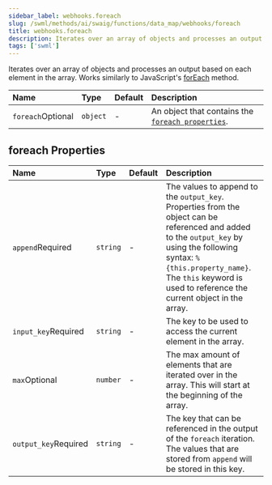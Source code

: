 ```yaml
---
sidebar_label: webhooks.foreach
slug: /swml/methods/ai/swaig/functions/data_map/webhooks/foreach
title: webhooks.foreach
description: Iterates over an array of objects and processes an output based on each element in the array.
tags: ['swml']
---
```


Iterates over an array of objects and processes an output based on each element in the array.
Works similarly to JavaScript's [forEach](https://www.w3schools.com/jsref/jsref_foreach.asp) method.


| Name                                                    | Type     | Default | Description                                                              |
|:--------------------------------------------------------|:---------|:--------|:-------------------------------------------------------------------------|
| `foreach`<span className="optional-arg">Optional</span> | `object` | -       | An object that contains the [`foreach properties`](#foreach-properties). |


## **foreach Properties**

| Name                                                       | Type     | Default | Description                                                                                                                                                                                                                                                     |
|:-----------------------------------------------------------|:---------|:--------|:----------------------------------------------------------------------------------------------------------------------------------------------------------------------------------------------------------------------------------------------------------------|
| `append`<span className="required-arg">Required</span>     | `string` | -       | The values to append to the `output_key`.<br />Properties from the object can be referenced and added to the `output_key` by using the following syntax: `%{this.property_name}`.<br />The `this` keyword is used to reference the current object in the array. |
| `input_key`<span className="required-arg">Required</span>  | `string` | -       | The key to be used to access the current element in the array.                                                                                                                                                                                                  |
| `max`<span className="optional-arg">Optional</span>        | `number` | -       | The max amount of elements that are iterated over in the array. This will start at the beginning of the array.                                                                                                                                                  |
| `output_key`<span className="required-arg">Required</span> | `string` | -       | The key that can be referenced in the output of the `foreach` iteration. The values that are stored from `append` will be stored in this key.                                                                                                                   |
